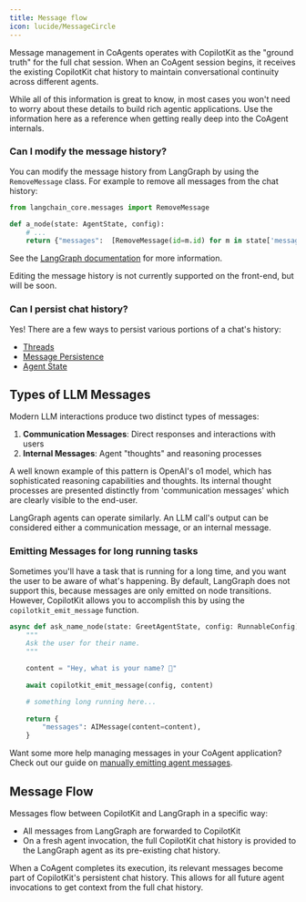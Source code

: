 ```yaml
---
title: Message flow
icon: lucide/MessageCircle
---
```


Message management in CoAgents operates with CopilotKit as the "ground truth" for the full chat session. 
When an CoAgent session begins, it receives the existing CopilotKit chat history to maintain conversational
continuity across different agents.

<Callout>
While all of this information is great to know, in most cases you won't need to worry about these details to
build rich agentic applications. Use the information here as a reference when getting really deep into 
the CoAgent internals.
</Callout>

### Can I modify the message history?

You can modify the message history from LangGraph by using the `RemoveMessage` class. For example to remove all messages from the chat history: 

```python
from langchain_core.messages import RemoveMessage

def a_node(state: AgentState, config):
    # ...
    return {"messages":  [RemoveMessage(id=m.id) for m in state['messages']]}
```

See the [LangGraph documentation](https://langchain-ai.github.io/langgraph/how-tos/memory/delete-messages/) for more information.

<Callout>
Editing the message history is not currently supported on the front-end, but will be soon.
</Callout>

### Can I persist chat history?

Yes! There are a few ways to persist various portions of a chat's history:
- [Threads](/coagents/persistence/threads)
- [Message Persistence](/coagents/persistence/message-persistence)
- [Agent State](/coagents/persistence/loading-agent-state)

## Types of LLM Messages

Modern LLM interactions produce two distinct types of messages:

1. **Communication Messages**: Direct responses and interactions with users
2. **Internal Messages**: Agent "thoughts" and reasoning processes

A well known example of this pattern is OpenAI's o1 model, which has sophisticated reasoning capabilities and thoughts. Its internal
thought processes are presented distinctly from 'communication messages' which are clearly visible to the end-user.

LangGraph agents can operate similarly. An LLM call's output can be considered either a communication message, or an internal message.

### Emitting Messages for long running tasks

Sometimes you'll have a task that is running for a long time, and you want the user to be aware of what's happening. By default, LangGraph does not support this, because messages are only emitted on node transitions. However, CopilotKit allows you to accomplish this by using the `copilotkit_emit_message` function.

```python
async def ask_name_node(state: GreetAgentState, config: RunnableConfig):
    """
    Ask the user for their name.
    """

    content = "Hey, what is your name? 🙂"
 
    await copilotkit_emit_message(config, content)

    # something long running here...
 
    return {
        "messages": AIMessage(content=content),
    }
```

Want some more help managing messages in your CoAgent application? Check out our guide on [manually emitting agent messages](/coagents/streaming/manually-emitting-agent-messages).

## Message Flow
Messages flow between CopilotKit and LangGraph in a specific way:

- All messages from LangGraph are forwarded to CopilotKit
- On a fresh agent invocation, the full CopilotKit chat history is provided to the LangGraph agent as its pre-existing chat history.

When a CoAgent completes its execution, its relevant messages become part of CopilotKit's persistent chat history. This allows for all future agent invocations to get context from the full chat history.

